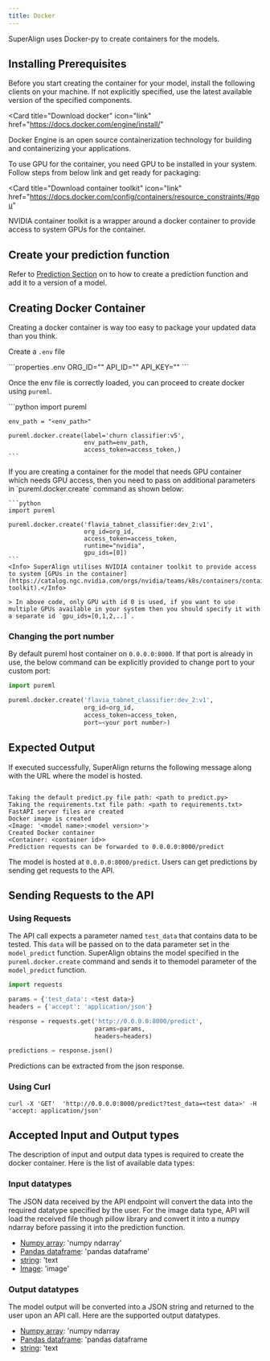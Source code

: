 ```yaml
---
title: Docker
---
```


SuperAlign uses Docker-py to create containers for the models.

## Installing Prerequisites

Before you start creating the container for your model, install the following clients on your machine. If not explicitly specified, use the latest available version of the specified components.

<Card
  title="Download docker"
  icon="link"
  href="https://docs.docker.com/engine/install/"
>
  Docker Engine is an open source containerization technology for building and
  containerizing your applications.
</Card>

To use GPU for the container, you need GPU to be installed in your system. Follow steps from below link and get ready for packaging:

<Card
  title="Download container toolkit"
  icon="link"
  href="https://docs.docker.com/config/containers/resource_constraints/#gpu"
>
  NVIDIA container toolkit is a wrapper around a docker container to provide
  access to system GPUs for the container.
</Card>

## Create your prediction function

Refer to [Prediction Section](../prediction/versioning) on to how to create a prediction function and add it to a version of a model.

## Creating Docker Container

Creating a docker container is way too easy to package your updated data than you think.

Create a `.env` file

<CodeGroup>
```properties .env
ORG_ID="<org_id>"
API_ID="<api_id>"
API_KEY="<api_key>"
```
</CodeGroup>

Once the env file is correctly loaded, you can proceed to create docker using `pureml`.

<Tabs>
  <Tab title="CPU">
    ```python
    import pureml

    env_path = "<env_path>"

    pureml.docker.create(label='churn classifier:v5',
                         env_path=env_path,
                         access_token=access_token,)
    ```

  </Tab>
  <Tab title="GPU">
    If you are creating a container for the model that needs GPU container which needs GPU access, then you need to pass on additional parameters in `pureml.docker.create` command as shown below:

    ```python
    import pureml

    pureml.docker.create('flavia_tabnet_classifier:dev_2:v1',
                         org_id=org_id,
                         access_token=access_token,
                         runtime="nvidia",
                         gpu_ids=[0])
    ```
    <Info> SuperAlign utilises NVIDIA container toolkit to provide access to system [GPUs in the container](https://catalog.ngc.nvidia.com/orgs/nvidia/teams/k8s/containers/container-toolkit).</Info>

    > In above code, only GPU with id 0 is used, if you want to use multiple GPUs available in your system then you should specify it with a separate id `gpu_ids=[0,1,2,..]`.

  </Tab>
</Tabs>

### Changing the port number

By default pureml host container on `0.0.0.0:8000`. If that port is already in use, the below command can be explicitly provided to change port to your custom port:

```python
import pureml

pureml.docker.create('flavia_tabnet_classifier:dev_2:v1',
                     org_id=org_id,
                     access_token=access_token,
                     port=<your port number>)
```

## Expected Output

If executed successfully, SuperAlign returns the following message along with the URL where the model is hosted.

```

Taking the default predict.py file path: <path to predict.py>
Taking the requirements.txt file path: <path to requirements.txt>
FastAPI server files are created
Docker image is created
<Image: '<model name>:<model version>'>
Created Docker container
<Container: <container id>>
Prediction requests can be forwarded to 0.0.0.0:8000/predict

```

The model is hosted at `0.0.0.0:8000/predict`. Users can get predictions by sending get requests to the API.

## Sending Requests to the API

### Using Requests

The API call expects a parameter named `test_data` that contains data to be tested. This `data` will be passed on to the data parameter set in the `model_predict` function. SuperAlign obtains the model specified in the `pureml.docker.create` command and sends it to themodel parameter of the `model_predict` function.

```python
import requests

params = {'test_data': <test data>}
headers = {'accept': 'application/json'}

response = requests.get('http://0.0.0.0:8000/predict',
                        params=params,
                        headers=headers)

predictions = response.json()
```

Predictions can be extracted from the json response.

### Using Curl

```Curl
curl -X 'GET'  'http://0.0.0.0:8000/predict?test_data=<test data>' -H 'accept: application/json'
```

## Accepted Input and Output types

The description of input and output data types is required to create the docker container. Here is the list of available data types:

### Input datatypes

The JSON data received by the API endpoint will convert the data into the required datatype specified by the user. For the image data type, API will load the received file though pillow library and convert it into a numpy ndarray before passing it into the prediction function.

- [Numpy array](https://numpy.org/doc/stable/): 'numpy ndarray'
- [Pandas dataframe](https://pandas.pydata.org/docs/reference/api/pandas.DataFrame.html): 'pandas dataframe'
- [string](): 'text
- [Image](https://pillow.readthedocs.io/en/stable/reference/Image.html): 'image'

### Output datatypes

The model output will be converted into a JSON string and returned to the user upon an API call. Here are the supported output datatypes.

- [Numpy array](https://numpy.org/doc/stable/): 'numpy ndarray
- [Pandas dataframe](https://pandas.pydata.org/docs/reference/api/pandas.DataFrame.html): 'pandas dataframe
- [string](): 'text
